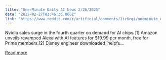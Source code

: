 ```yaml
---
title: "One-Minute Daily AI News 2/26/2025"
date: "2025-02-27T03:46:36.000Z"
link: "https://www.reddit.com/r/artificial/comments/1iz6rqi/oneminute_daily_ai_news_2262025/"
---
```


Nvidia sales surge in the fourth quarter on demand for AI chips.[1]
 Amazon unveils revamped Alexa with AI features for $19.99 per month, free for Prime members.[2]
 Disney engineer downloaded ‘helpfu...

[Read more](https://www.reddit.com/r/artificial/comments/1iz6rqi/oneminute_daily_ai_news_2262025/)
